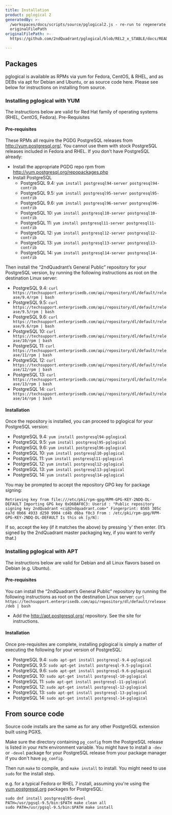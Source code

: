 ```yaml
---
title: Installation
product: pglogical 2
generatedBy: >-
  /workspaces/docs/scripts/source/pglogical2.js - re-run to regenerate from
  originalFilePath
originalFilePath: >-
  https://github.com/2ndQuadrant/pglogical/blob/REL2_x_STABLE/docs/README.md?plain=1#L55-#L160

---
```


## Packages

pglogical is available as RPMs via yum for Fedora, CentOS, & RHEL, and as DEBs
via apt for Debian and Ubuntu, or as source code here. Please see below for
instructions on installing from source.

### Installing pglogical with YUM

The instructions below are valid for Red Hat family of operating systems (RHEL, CentOS, Fedora).
Pre-Requisites

#### Pre-requisites

These RPMs all require the PGDG PostgreSQL releases from http://yum.postgresql.org/.
You cannot use them with stock PostgreSQL releases included in Fedora and RHEL.
If you don’t have PostgreSQL already:

-   Install the appropriate PGDG repo rpm from http://yum.postgresql.org/repopackages.php
-   Install PostgreSQL
    -   PostgreSQL 9.4: `yum install postgresql94-server postgresql94-contrib`
    -   PostgreSQL 9.5: `yum install postgresql95-server postgresql95-contrib`
    -   PostgreSQL 9.6: `yum install postgresql96-server postgresql96-contrib`
    -   PostgreSQL 10: `yum install postgresql10-server postgresql10-contrib`
    -   PostgreSQL 11: `yum install postgresql11-server postgresql11-contrib`
    -   PostgreSQL 12: `yum install postgresql12-server postgresql12-contrib`
    -   PostgreSQL 13: `yum install postgresql13-server postgresql13-contrib`
    -   PostgreSQL 14: `yum install postgresql14-server postgresql14-contrib`

Then install the “2ndQuadrant’s General Public” repository for your PostgreSQL
version, by running the following instructions as root on the destination Linux server:

-   PostgreSQL 9.4: `curl https://techsupport.enterprisedb.com/api/repository/dl/default/release/9.4/rpm | bash`
-   PostgreSQL 9.5: `curl https://techsupport.enterprisedb.com/api/repository/dl/default/release/9.5/rpm | bash`
-   PostgreSQL 9.6: `curl https://techsupport.enterprisedb.com/api/repository/dl/default/release/9.6/rpm | bash`
-   PostgreSQL 10: `curl https://techsupport.enterprisedb.com/api/repository/dl/default/release/10/rpm | bash`
-   PostgreSQL 11: `curl https://techsupport.enterprisedb.com/api/repository/dl/default/release/11/rpm | bash`
-   PostgreSQL 12: `curl https://techsupport.enterprisedb.com/api/repository/dl/default/release/12/rpm | bash`
-   PostgreSQL 13: `curl https://techsupport.enterprisedb.com/api/repository/dl/default/release/13/rpm | bash`
-   PostgreSQL 14: `curl https://techsupport.enterprisedb.com/api/repository/dl/default/release/14/rpm | bash`

#### Installation

Once the repository is installed, you can proceed to pglogical for your PostgreSQL version:

-   PostgreSQL 9.4: `yum install postgresql94-pglogical`
-   PostgreSQL 9.5: `yum install postgresql95-pglogical`
-   PostgreSQL 9.6: `yum install postgresql96-pglogical`
-   PostgreSQL 10: `yum install postgresql10-pglogical`
-   PostgreSQL 11: `yum install postgresql11-pglogical`
-   PostgreSQL 12: `yum install postgresql12-pglogical`
-   PostgreSQL 13: `yum install postgresql13-pglogical`
-   PostgreSQL 14: `yum install postgresql14-pglogical`

You may be prompted to accept the repository GPG key for package signing:

```
Retrieving key from file:///etc/pki/rpm-gpg/RPM-GPG-KEY-2NDQ-DL-DEFAULT Importing GPG key 0xD6BAF0C3: Userid : "Public repository signing key 2ndQuadrant <ci@2ndquadrant.com>" Fingerprint: 8565 305c ea7d 0b66 4933 d250 9904 cd4b d6ba f0c3 From : /etc/pki/rpm-gpg/RPM-GPG-KEY-2NDQ-DL-DEFAULT Is this ok [y/N]:
```

If so, accept the key (if it matches the above) by pressing ‘y’ then enter.
(It’s signed by the 2ndQuadrant master packaging key, if you want to verify that.)

### Installing pglogical with APT

The instructions below are valid for Debian and all Linux flavors based on
Debian (e.g. Ubuntu).

#### Pre-requisites

You can install the “2ndQuadrant’s General Public” repository by running the
following instructions as root on the destination Linux server: `curl https://techsupport.enterprisedb.com/api/repository/dl/default/release/deb | bash`

-   Add the http://apt.postgresql.org/ repository. See the site for instructions.

#### Installation

Once pre-requisites are complete, installing pglogical is simply a matter of executing the following for your version of PostgreSQL:

-   PostgreSQL 9.4: `sudo apt-get install postgresql-9.4-pglogical`
-   PostgreSQL 9.5: `sudo apt-get install postgresql-9.5-pglogical`
-   PostgreSQL 9.6: `sudo apt-get install postgresql-9.6-pglogical`
-   PostgreSQL 10: `sudo apt-get install postgresql-10-pglogical`
-   PostgreSQL 11: `sudo apt-get install postgresql-11-pglogical`
-   PostgreSQL 12: `sudo apt-get install postgresql-12-pglogical`
-   PostgreSQL 13: `sudo apt-get install postgresql-13-pglogical`
-   PostgreSQL 14: `sudo apt-get install postgresql-14-pglogical`

## From source code

Source code installs are the same as for any other PostgreSQL extension built
using PGXS.

Make sure the directory containing `pg_config` from the PostgreSQL release is
listed in your `PATH` environment variable. You might have to install a `-dev`
or `-devel` package for your PostgreSQL release from your package manager if
you don't have `pg_config`.

Then run `make` to compile, and `make install` to
install. You might need to use `sudo` for the install step.

e.g. for a typical Fedora or RHEL 7 install, assuming you're using the
[yum.postgresql.org](http://yum.postgresql.org) packages for PostgreSQL:

```
sudo dnf install postgresql95-devel
PATH=/usr/pgsql-9.5/bin:$PATH make clean all
sudo PATH=/usr/pgsql-9.5/bin:$PATH make install
```
